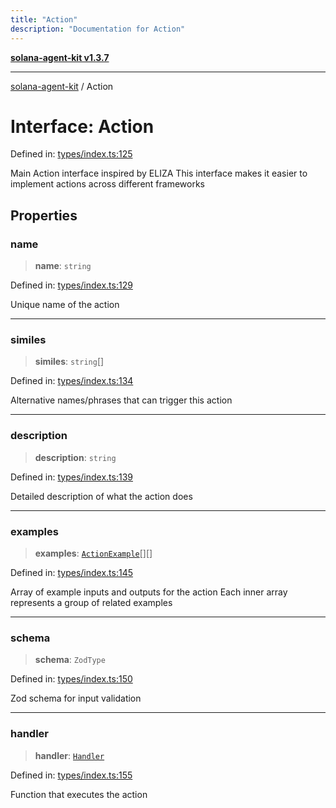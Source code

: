 ```yaml
---
title: "Action"
description: "Documentation for Action"
---
```


[**solana-agent-kit v1.3.7**](../README.md)

***

[solana-agent-kit](../README.md) / Action

# Interface: Action

Defined in: [types/index.ts:125](https://github.com/scriptscrypt/solana-agent-kit/blob/28121611ae2e5ee3f891044cd4631bfb441231fc/src/types/index.ts#L125)

Main Action interface inspired by ELIZA
This interface makes it easier to implement actions across different frameworks

## Properties

### name

> **name**: `string`

Defined in: [types/index.ts:129](https://github.com/scriptscrypt/solana-agent-kit/blob/28121611ae2e5ee3f891044cd4631bfb441231fc/src/types/index.ts#L129)

Unique name of the action

***

### similes

> **similes**: `string`[]

Defined in: [types/index.ts:134](https://github.com/scriptscrypt/solana-agent-kit/blob/28121611ae2e5ee3f891044cd4631bfb441231fc/src/types/index.ts#L134)

Alternative names/phrases that can trigger this action

***

### description

> **description**: `string`

Defined in: [types/index.ts:139](https://github.com/scriptscrypt/solana-agent-kit/blob/28121611ae2e5ee3f891044cd4631bfb441231fc/src/types/index.ts#L139)

Detailed description of what the action does

***

### examples

> **examples**: [`ActionExample`](ActionExample.md)[][]

Defined in: [types/index.ts:145](https://github.com/scriptscrypt/solana-agent-kit/blob/28121611ae2e5ee3f891044cd4631bfb441231fc/src/types/index.ts#L145)

Array of example inputs and outputs for the action
Each inner array represents a group of related examples

***

### schema

> **schema**: `ZodType`

Defined in: [types/index.ts:150](https://github.com/scriptscrypt/solana-agent-kit/blob/28121611ae2e5ee3f891044cd4631bfb441231fc/src/types/index.ts#L150)

Zod schema for input validation

***

### handler

> **handler**: [`Handler`](../type-aliases/Handler.md)

Defined in: [types/index.ts:155](https://github.com/scriptscrypt/solana-agent-kit/blob/28121611ae2e5ee3f891044cd4631bfb441231fc/src/types/index.ts#L155)

Function that executes the action
